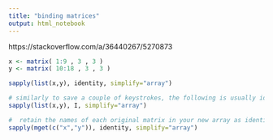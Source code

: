 ```yaml
---
title: "binding matrices"
output: html_notebook
---
```



https://stackoverflow.com/a/36440267/5270873
```r
x <- matrix( 1:9 , 3 , 3 )
y <- matrix( 10:18 , 3 , 3 )

sapply(list(x,y), identity, simplify="array")
```

```r
# similarly to save a couple of keystrokes, the following is usually identical
sapply(list(x,y), I, simplify="array")
```


```r
#  retain the names of each original matrix in your new array as identifiers
sapply(mget(c("x","y")), identity, simplify="array")
```

